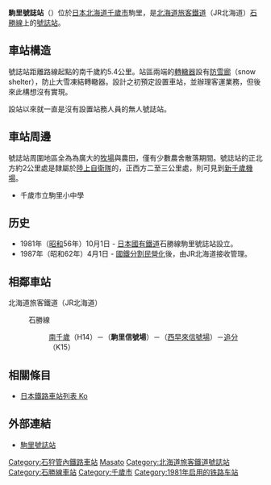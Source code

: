  {{日本車站資訊 
|公司色 = #2cb431
|站名 = 駒里號誌站
|圖片 = JR hokkaido Komasato signal cabin.JPG
|pxl = 
|圖片說明 = 號誌場邊緣用於保護[[轉轍器|轉轍器]]的防雪廊與待機中的{{link-ja|日本國鐵Kiha40型柴油客車|国鉄キハ40系気動車 (2代)|Kiha40型柴油客車}}
|日文原名 = 駒里
|平假名 = こまさと
|羅馬拼音 = Komasato
|電報略號 = コサ
|所屬公司 = {{color|#2cb431|■}}[[北海道旅客鐵道|北海道旅客鐵道]]（JR北海道）
|所在地 = [[北海道|北海道]][[千歲市|千歲市]]駒里
|啟用年月日 = 1981年（昭和56年）10月1日 
|車站構造 = 地面車站 
|月台配置 = 2線（沒有月台）
|上下車人次 = 
|統計年度 =   
|所屬路線 = {{color|#8cc63e|■}}[[石勝線|石勝線]]
|前一站 = H14 [[南千歲站|南千歲]]
|前一站距離 = 5.4
|後一站距離 = 6.3
|後一站 =  [[西早來號誌站|西早來（號）]]
|距離 = 5.4
|起站 = [[南千歲站|南千歲]]
|備註 = 
}}
'''駒里號誌站'''（{{jpn|j=駒里信号場|hg=こまさとしんごうじょう|rm=Komasato shingōjō|f=y}}）位於[[日本|日本]][[北海道|北海道]][[千歲市|千歲市]]駒里，是[[北海道旅客鐵道|北海道旅客鐵道]]（JR北海道）[[石勝線|石勝線]]上的[[號誌站|號誌站]]。

== 車站構造 ==
號誌站距離路線起點的南千歲約5.4公里。站區兩端的[[轉轍器|轉轍器]]設有[[防雪廊|防雪廊]]（snow shelter），防止大雪凍結轉轍器。設計之初預定設置車站，並辦理客運業務，但後來此構想沒有實現。

設站以來就一直是沒有設置站務人員的無人號誌站。

== 車站周邊 ==
號誌站周圍地區全為為廣大的[[牧場|牧場]]與農田，僅有少數農舍散落期間。號誌站的正北方約2公里處是隸屬於[[陸上自衛隊|陸上自衛隊]]的{{link-ja|東千歲駐屯地|東千歳駐屯地}}，正西方二至三公里處，則可見到[[新千歲機場|新千歲機場]]。
*千歲市立駒里小中學

== 历史 ==
*1981年（[[昭和|昭和]]56年）10月1日 - [[日本國有鐵道|日本國有鐵道]]石勝線駒里號誌站設立。
*1987年（昭和62年）4月1日 - [[國鐵分割民營化|國鐵分割民營化]]後，由JR北海道接收管理。

== 相鄰車站 ==  
; 北海道旅客鐵道（JR北海道）
: {{color|#8cc63e|■}}石勝線
:: [[南千歲站|南千歲]]（H14）－（'''駒里信號場'''）－（[[西早來信號場|西早來信號場]]）－[[追分站_(北海道)|追分]]（K15）

==相關條目== 
*[[日本鐵路車站列表_Ko|日本鐵路車站列表 Ko]]

==外部連結==
*[http://yonkaku.com/komasato/ks.html 駒里號誌站]
 
{{石勝線}} 
{{coord|42|48|13|N|141|44|4|E|type:railwaystation_JP|display=title}}

{{DEFAULTSORT:Komasato-Shingojo}}
[[Category:石狩管內鐵路車站|Category:石狩管內鐵路車站]]
[[Category:日本鐵路車站_Ko|Masato]] 
[[Category:北海道旅客鐵道號誌站|Category:北海道旅客鐵道號誌站]]
[[Category:石勝線車站|Category:石勝線車站]]
[[Category:千歲市|Category:千歲市]]
[[Category:1981年启用的铁路车站|Category:1981年启用的铁路车站]]